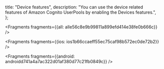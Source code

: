   title: "Device features",
  description: "You can use the device related features of Amazon Cognito UserPools by enabling the Devices features.",
};






<Fragments fragments={{all: alle56c8e9b99811a899efd414e38fe0b666c}} />




<Fragments fragments={{ios: ios1b66ccaeff55ec75caf98b572ec0de72b2}} />



<Fragments fragments={{android: androidd741a4a7ac322d01af380d77c21fb0849c}} />